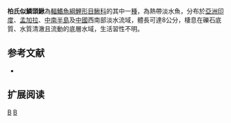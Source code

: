{{Speciesbox 
| taxon = Lepidocephalichthys berdmorei
| status = LC
| status_system = IUCN3.1
| authority =  [[Blyth|Blyth]], 1860
| synonyms = *''Acanthopis berdmorei,Blyth, 1860''
*''Acanthopsis berdmorei,Blyth, 1860''
*''Cobitis berdmorei,Blyth, 1860''
*''Lepidocephalus berdmorei,Blyth, 1860''
*''Lepidocephalichthys bredmori,Blyth, 1860''
*''Lepidocephalus cataractus,Fowler, 1939''
}}
'''柏氏似鱗頭鰍'''為[[輻鰭魚綱|輻鰭魚綱]][[鯉形目|鯉形目]][[鰍科|鰍科]]的其中一[[種|種]]，為熱帶淡水魚，分布於[[亞洲|亞洲]][[印度|印度]]、[[孟加拉|孟加拉]]、[[中南半島|中南半島]]及[[中國|中國]]西南部淡水流域，體長可達8公分，棲息在礫石底質、水質清澈且流動的底層水域，生活習性不明。

==参考文献==
{{refbegin}}
*{{FishBase_species|genus=Lepidocephalichthys|species=berdmorei|year=2014|month=2}}
{{refend}}

== 扩展阅读 ==
{{refbegin}}
{{wikispecies-inline|Lepidocephalichthys berdmorei|柏氏似鱗頭鰍}}
{{refend}}
{{Taxonbar|from=Q6424363}}

[[Category:IUCN红色名录无危物种|B]]
[[Category:似鱗頭鰍屬|B]]


{{魚類小作品}}